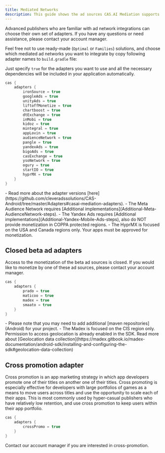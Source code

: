 ```yaml
---
title: Mediated Networks
description: This guide shows the ad sources CAS.AI Mediation supports.
---
```


Advanced publishers who are familiar with ad network integrations can choose their own set of adapters. If you have any questions or need assistance, please contact your account manager.  

Feel free not to use ready-made (`Optimal` or `Families`) solutions, and choose which mediated ad networks you want to integrate by copy following adapter names to `build.gradle` file: 

Just specify `true` for the adapters you want to use and all the necessary dependencies will be included in your application automatically.

```groovy
cas {  
    adapters {  
        ironSource = true  
        googleAds = true  
        unityAds = true  
        liftoffMonetize = true  
        chartboost = true  
        dtExchange = true  
        inMobi = true  
        kidoz = true    
        mintegral = true  
        appLovin = true  
        audienceNetwork = true  
        pangle = true  
        yandexAds = true  
        bigoAds = true  
        casExchange = true
        ysoNetwork = true
        ogury = true
        startIO = true  
        hyprMX = true  
    }  
}
```

<Info>
- Read more about the adapter versions [here](https://github.com/cleveradssolutions/CAS-Android/tree/master/Adapters#casai-mediation-adapters).
- The Meta Audience Network requires [Additional implementations](Additional-Meta-AudienceNetwork-steps).
- The Yandex Ads requires [Additional implementations](Additional-Yandex-Mobile-Ads-steps), also do NOT provide monetization in COPPA protected regions.
- The HyprMX is focused on the USA and Canada regions only. Your apps must be approved for monetization.
</Info>

## Closed beta ad adapters

<Warning>  
Access to the monetization of the beta ad sources is closed.  
If you would like to monetize by one of these ad sources, please contact your account manager.
</Warning>

```groovy
cas {  
    adapters {
        prado = true
        maticoo = true
        madex = true  
        smaato = true  
    }  
}
```

<Info>
- Please note that you may need to add additional [maven repositories](Android) for your project.
- The Madex is focused on the CIS region only. Permission to access geolocation is already enabled in the SDK. Read more about [Geolocation data collection](https://madex.gitbook.io/madex-documentation/android-sdk/installing-and-configuring-the-sdk#geolocation-data-collection)
</Info>

## Cross promotion adapter
Cross promotion is an app marketing strategy in which app developers promote one of their titles on another one of their titles. Cross promoting is especially effective for developers with large portfolios of games as a means to move users across titles and use the opportunity to scale each of their apps. This is most commonly used by hyper-casual publishers who have relatively low retention, and use cross promotion to keep users within their app portfolio.

```groovy
cas {  
    adapters {  
        crossPromo = true  
    }  
}
```

<Success>
Contact our account manager if you are interested in cross-promotion.
</Success>
